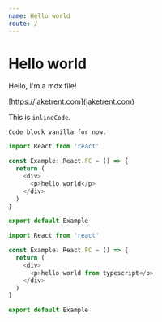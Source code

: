 ```yaml
---
name: Hello world
route: /
---
```


# Hello world

Hello, I'm a mdx file!

[https://jaketrent.com](jaketrent.com)

This is `inlineCode`.

```
Code block vanilla for now.
```

```typescript
import React from 'react'

const Example: React.FC = () => {
  return (
    <div>
      <p>hello world</p>
    </div>
  )
}

export default Example
```

```typescript codesandbox=default
import React from 'react'

const Example: React.FC = () => {
  return (
    <div>
      <p>hello world from typescript</p>
    </div>
  )
}

export default Example
```
